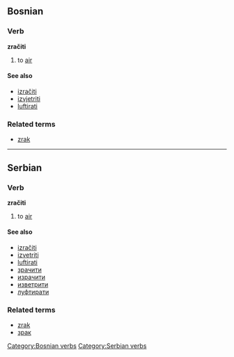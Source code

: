 ==Bosnian==
===Verb===
'''zračiti'''
#to [[air]]
====See also====
*[[izračiti]]
*[[izvjetriti]]
*[[luftirati]]
===Related terms===
*[[zrak]]
[[Category:Bosnian verbs]]
----

==Serbian==
===Verb===
'''zračiti'''
#to [[air]]
====See also====
*[[izračiti]]
*[[izvetriti]]
*[[luftirati]]
*[[зрачити]]
*[[израчити]]
*[[изветрити]]
*[[луфтирати]]
===Related terms===
*[[zrak]]
*[[зрак]]
[[Category:Serbian verbs]]